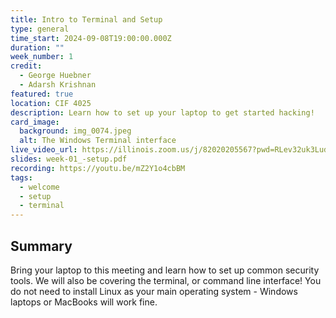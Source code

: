 ```yaml
---
title: Intro to Terminal and Setup
type: general
time_start: 2024-09-08T19:00:00.000Z
duration: ""
week_number: 1
credit:
  - George Huebner
  - Adarsh Krishnan
featured: true
location: CIF 4025
description: Learn how to set up your laptop to get started hacking!
card_image:
  background: img_0074.jpeg
  alt: The Windows Terminal interface
live_video_url: https://illinois.zoom.us/j/82020205567?pwd=RLev32uk3Lud5GUZDiPSqFzfU9sDI7.1
slides: week-01_-setup.pdf
recording: https://youtu.be/mZ2Y1o4cbBM
tags:
  - welcome
  - setup
  - terminal
---
```

## Summary

Bring your laptop to this meeting and learn how to set up common security tools. We will also be covering the terminal, or command line interface! You do not need to install Linux as your main operating system - Windows laptops or MacBooks will work fine.